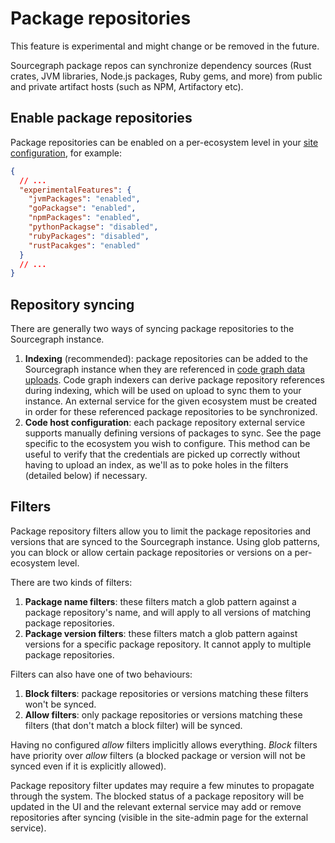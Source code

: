 # Package repositories

<Callout type="note">This feature is experimental and might change or be removed in the future.</Callout>

Sourcegraph package repos can synchronize dependency sources (Rust crates, JVM libraries, Node.js packages, Ruby gems, and more) from public and private artifact hosts (such as NPM, Artifactory etc).

## Enable package repositories

Package repositories can be enabled on a per-ecosystem level in your [site configuration](/admin/config/site_config), for example:

```json
{
  // ...
  "experimentalFeatures": {
    "jvmPackages": "enabled",
    "goPackagse": "enabled",
    "npmPackages": "enabled",
    "pythonPackagse": "disabled",
    "rubyPackages": "disabled",
    "rustPacakges": "enabled"
  }
  // ...
}
```

## Repository syncing

There are generally two ways of syncing package repositories to the Sourcegraph instance.

1. **Indexing** (recommended): package repositories can be added to the Sourcegraph instance when they are referenced in [code graph data uploads](/code_navigation/explanations/uploads). Code graph indexers can derive package repository references during indexing, which will be used on upload to sync them to your instance. An external service for the given ecosystem must be created in order for these referenced package repositories to be synchronized.
2. **Code host configuration**: each package repository external service supports manually defining versions of packages to sync. See the page specific to the ecosystem you wish to configure. This method can be useful to verify that the credentials are picked up correctly without having to upload an index, as we'll as to poke holes in the filters (detailed below) if necessary.

## Filters

Package repository filters allow you to limit the package repositories and versions that are synced to the Sourcegraph instance. Using glob patterns, you can block or allow certain package repositories or versions on a per-ecosystem level.

There are two kinds of filters:

1. **Package name filters**: these filters match a glob pattern against a package repository's name, and will apply to all versions of matching package repositories.
2. **Package version filters**: these filters match a glob pattern against versions for a specific package repository. It cannot apply to multiple package repositories.

Filters can also have one of two behaviours:

1. **Block filters**: package repositories or versions matching these filters won't be synced.
2. **Allow filters**: only package repositories or versions matching these filters (that don't match a block filter) will be synced.

Having no configured _allow_ filters implicitly allows everything. _Block_ filters have priority over _allow_ filters (a blocked package or version will not be synced even if it is explicitly allowed).

Package repository filter updates may require a few minutes to propagate through the system. The blocked status of a package repository will be updated in the UI and the relevant external service may add or remove repositories after syncing (visible in the site-admin page for the external service).
